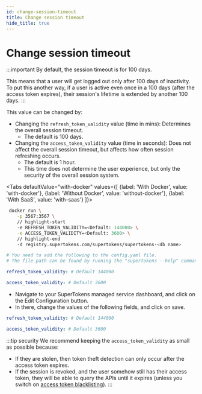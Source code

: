 ```yaml
---
id: change-session-timeout
title: Change session timeout
hide_title: true
---
```


<!-- COPY DOCS -->
<!-- ./session/common-customizations/sessions/change-session-timeout.mdx -->



# Change session timeout

:::important
By default, the session timeout is for 100 days.

This means that a user will get logged out only after 100 days of inactivity. To put this another way, if a user is active even once in a 100 days (after the access token expires), their session's lifetime is extended by another 100 days.
:::

This value can be changed by:
- Changing the `refresh_token_validity` value (time in mins): Determines the overall session timeout.
   - The default is 100 days.
- Changing the `access_token_validity` value (time in seconds): Does not affect the overall session timeout, but affects how often session refreshing occurs.
   - The default is 1 hour. 
   - This time does not determine the user experience, but only the security of the overall session system.


<Tabs
defaultValue="with-docker"
values={[
{label: 'With Docker', value: 'with-docker'},
{label: 'Without Docker', value: 'without-docker'},
{label: 'With SaaS', value: 'with-saas'}
]}>

<TabItem value="with-docker">

```bash
 docker run \
    -p 3567:3567 \
    // highlight-start
    -e REFRESH_TOKEN_VALIDITY=<Default: 144000> \
    -e ACCESS_TOKEN_VALIDITY=<Default: 3600> \
    // highlight-end   
    -d registry.supertokens.com/supertokens/supertokens-<db name>
```
</TabItem>

<TabItem value="without-docker">

```yaml
# You need to add the following to the config.yaml file.
# The file path can be found by running the "supertokens --help" command

refresh_token_validity: # Default 144000

access_token_validity: # Default 3600

```
</TabItem>

<TabItem value="with-saas">

- Navigate to your SuperTokens managed service dashboard, and click on the Edit Configuration button.
- In there, change the values of the following fields, and click on save.

```yaml
refresh_token_validity: # Default 144000

access_token_validity: # Default 3600
```
</TabItem>
</Tabs>

:::tip security
We recommend keeping the `access_token_validity` as small as possible because:
- If they are stolen, then token theft detection can only occur after the access token expires.
- If the session is revoked, and the user somehow still has their access token, they will be able to query the APIs until it expires (unless you switch on [access token blacklisting](./revoke-session#access-token-blacklisting)).
:::
